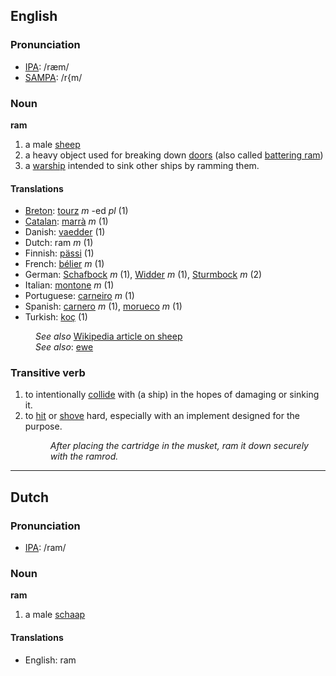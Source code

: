 ==English==
=== Pronunciation ===
*[[w:IPA|IPA]]: /ræm/
*[[w:SAMPA|SAMPA]]: /r{m/

=== Noun ===

'''ram'''

# a male [[sheep]]
# a heavy object used for breaking down [[door]]s (also called [[battering ram]])
# a [[warship]] intended to sink other ships by ramming them.

==== Translations ====
*[[Breton]]: [[tourz]] ''m'' -ed ''pl'' (1)
*[[Catalan]]: [[marrà]] ''m'' (1)
*Danish: [[vaedder]] (1)
*Dutch: ram ''m'' (1)
*Finnish: [[pässi]] (1)
*French: [[bélier]] ''m'' (1)
*German: [[Schafbock]] ''m'' (1), [[Widder]] ''m'' (1), [[Sturmbock]] ''m'' (2)
*Italian: [[montone]] ''m'' (1)
*Portuguese: [[carneiro]] ''m'' (1)
*Spanish: [[carnero]] ''m'' (1), [[morueco]] ''m'' (1)
*Turkish: [[koç]] (1)

:''See also'' [[w:sheep|Wikipedia article on sheep]]
:''See also'': [[ewe]]

=== Transitive verb ===

# to intentionally [[collide]] with (a ship) in the hopes of damaging or sinking it.
# to [[hit]] or [[shove]] hard, especially with an implement designed for the purpose.
#: ''After placing the cartridge in the musket, ram it down securely with the ramrod.''

----
==Dutch==
=== Pronunciation ===
*[[w:IPA|IPA]]: /ram/

=== Noun ===

'''ram'''

# a male [[schaap]]

==== Translations ====
*English: ram